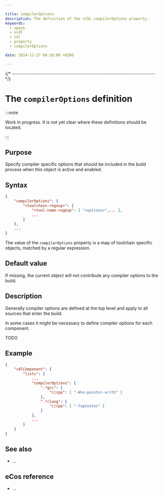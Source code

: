 ```yaml
---

title: compilerOptions
description: The definition of the xCDL compilerOptions property.
keywords:
  - xpack
  - xcdl
  - cdl
  - property
  - compilerOptions

date: 2024-11-27 00:28:00 +0200

---
```



{/* ------------------------------------------------------------------------ */}

# The `compilerOptions` definition

:::note

Work in progress. It is not yet clear where these definitions should be located.

:::

## Purpose

Specify compiler specific options that should be included in the build process when this object is active and enabled.

## Syntax

```json {2}
{
    "compilerOptions": {
        "<toolchain-regexp>": {
            "<tool-name-regexp": [ "<options>",... ],
            ...
        }
    },
    ...
}
```

The value of the `compilerOptions` property is a map of toolchain specific objects, matched by a regular expression.

## Default value

If missing, the current object will not contribute any compiler options to the build.

## Description

Generally compiler options are defined at the top level and apply to all
sources that enter the build.

In some cases it might be necessary to define compiler options for each
component.

TODO

## Example

```json {5}
{
    "cdlComponent": {
        "lists": {
            ...
            "compilerOptions": {
                ".*gcc": {
                    "c|cpp": [ "-Wno-pointer-arith" ]
                },
                ".*clang": {
                    "c|cpp": [ "-fapinotes" ]
                }
            },
            ...
        }
    }
}
```

## See also

- ...

## eCos reference

- ...
